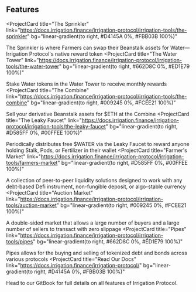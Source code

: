 ## Features

<ProjectCard
  title="The Sprinkler"
  link="https://docs.irrigation.finance/irrigation-protocol/irrigation-tools/the-sprinkler"
  bg="linear-gradient(to right, #D4145A 0%, #FBB03B 100%)"
>
  The Sprinkler is where Farmers can swap their Beanstalk assets for 
  Water—Irrigation Protocol's native reward token
</ProjectCard>
<ProjectCard
  title="The Water Tower"
  link="https://docs.irrigation.finance/irrigation-protocol/irrigation-tools/the-water-tower"
  bg="linear-gradient(to right, #662D8C 0%, #ED1E79 100%)"
>
  Stake Water tokens in the Water Tower to receive monthly rewards
</ProjectCard>
<ProjectCard
  title="The Combine"
  link="https://docs.irrigation.finance/irrigation-protocol/irrigation-tools/the-combine"
  bg="linear-gradient(to right, #009245 0%, #FCEE21 100%)"
>
  Sell your derivative Beanstalk assets for $ETH at the Combine
</ProjectCard>
<ProjectCard
  title="The Leaky Faucet"
  link="https://docs.irrigation.finance/irrigation-protocol/irrigation-tools/the-leaky-faucet"
  bg="linear-gradient(to right, #D585FF 0%, #00FFEE 100%)"
>
  Periodically distributes free $WATER via the Leaky Faucet to reward 
  anyone holding Stalk, Pods, or Fertilizer in their wallet
</ProjectCard>
<ProjectCard
  title="Farmer's Market"
  link="https://docs.irrigation.finance/irrigation-protocol/irrigation-tools/farmers-market"
  bg="linear-gradient(to right, #D585FF 0%, #00FFEE 100%)"
>
  A collection of peer-to-peer liquidity solutions designed to work with 
  any debt-based Defi instrument, non-fungible deposit, or algo-stable currency
</ProjectCard>
<ProjectCard
  title="Auction Market"
  link="https://docs.irrigation.finance/irrigation-protocol/irrigation-tools/auction-market"
  bg="linear-gradient(to right, #009245 0%, #FCEE21 100%)"
>
  A double-sided market that allows a large number of buyers and a large 
  number of sellers to transact with zero slippage
</ProjectCard>
<ProjectCard
  title="Pipes"
  link="https://docs.irrigation.finance/irrigation-protocol/irrigation-tools/pipes"
  bg="linear-gradient(to right, #662D8C 0%, #ED1E79 100%)"
>
  Pipes allows for the buying and selling of tokenized debt and bonds 
  across various protocols
</ProjectCard>
<ProjectCard
  title="Read Our Docs"
  link="https://docs.irrigation.finance/irrigation-protocol/"
  bg="linear-gradient(to right, #D4145A 0%, #FBB03B 100%)"
>
  Head to our GitBook for full details on all features of Irrigation Protocol.
</ProjectCard>
